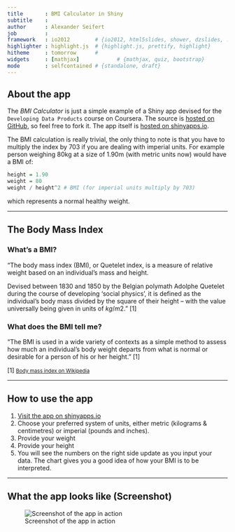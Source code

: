 ```yaml
---
title       : BMI Calculator in Shiny
subtitle    : 
author      : Alexander Seifert
job         : 
framework   : io2012        # {io2012, html5slides, shower, dzslides, ...}
highlighter : highlight.js  # {highlight.js, prettify, highlight}
hitheme     : tomorrow      # 
widgets     : [mathjax]            # {mathjax, quiz, bootstrap}
mode        : selfcontained # {standalone, draft}
---
```


## About the app

The *BMI Calculator* is just a simple example of a Shiny app devised for the `Developing Data Products` course on Coursera. The source is [hosted on GitHub](https://github.com/aseifert/shiny-bmi), so feel free to fork it.
The app itself is [hosted on shinyapps.io](https://aseifert.shinyapps.io/BMI-Calculator/).

The BMI calculation is really trivial, the only thing to note is that you have to multiply the index by 703 if you are dealing with imperial units. For example person weighing 80kg at a size of 1.90m (with metric units now) would have a BMI of:

```r
height = 1.90
weight = 80
weight / height^2 # BMI (for imperial units multiply by 703)
```

which represents a normal healthy weight.


---

## The Body Mass Index

### What's a BMI?

"The body mass index (BMI), or Quetelet index, is a measure of relative weight based on an individual's mass and height.

Devised between 1830 and 1850 by the Belgian polymath Adolphe Quetelet during the course of developing 'social physics', it is defined as the individual's body mass divided by the square of their height – with the value universally being given in units of $kg/m2$." [1]

### What does the BMI tell me?

"The BMI is used in a wide variety of contexts as a simple method to assess how much an individual's body weight departs from what is normal or desirable for a person of his or her height." [1]

[1] <small>[Body mass index on Wikipedia](https://en.wikipedia.org/wiki/Body_mass_index)</small>


---

## How to use the app

1. [Visit the app on shinyapps.io](https://aseifert.shinyapps.io/BMI-Calculator/)
2. Choose your preferred system of units, either metric (kilograms & centimetres) or imperial (pounds and inches).
3. Provide your weight
4. Provide your height
5. You will see the numbers on the right side update as you input your data. The chart gives you a good idea of how your BMI is to be interpreted.


---

## What the app looks like (Screenshot)

![Screenshot of the app in action](assets/img/screenshot.png)


